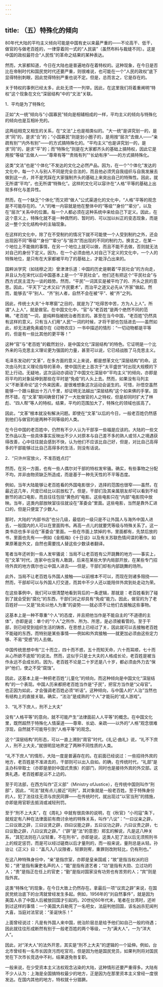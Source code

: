 ```yaml
---
---
---
```

title: （五）特殊化的倾向
---




80年代大陆的平均主义倾向可能是中国有史以来最严重的——不论高干、低干，做官的与做老百姓的，一律穿着同一式的“人民装”（虽然布料与裁缝不同）。这是中国的政权最符合“人民性”的革命之结果的某种表达。

然而，大家都知道，今日在大陆也是普遍地存在着特权的。这种现象，在今日是否比在帝制时代和国民党时代还要严重，则很难说，也可能在一个“人民的政权”底下显得特别刺眼，因此觉得特别严重也说不定。但是，总而言之，它是存在的。

关于特权的事例已经太多，此处无须一一列举。因此，在这里我们将着重阐明“特权”这个现象在文化“深层结构”中的“文法”关联。





1．平均是为了特殊化


正如“大一统”倾向与“小国寡民”倾向是相辅相成的一样，平均主义的倾向与特殊化的倾向也是互相补充的。

这两组相克又相生的关系，在“文法”上也是相类似的。“大一统”是讲究划一的，是求“同”的，是求“合”的；“小国寡民”则是划小圈子的，是用按“层次”去做人——“亲疏有别”“内外有别”——的方式搞特殊化的。“平均主义”也是讲究划一的，是求“同”的，是求“平”的；而“特殊化”则是在大家都齐头的基础上搞特权，因此它是用按“等级”去做人——“尊卑有等”“贵贱有列”“长幼有序”——的方式搞特殊化。

这类“文法”也是“个体化”不发达的文化之必然产品。因为，在一个“个体化”发达的文化中，每一个人与别人不同是完全合法的，而且他必须凭自我组织与自我发展去做到这一点，并不是凭踩在大家强制齐头的基础上来突出自己的特殊性。因此，就无所谓“平均”，也无所谓“特殊化”。这样的文化可以容许在“人格”平等的基础上出现多样化与差异性。

然而，在一个缺乏“个体化”而又把“做人”公式渠道化的文化中，“人格”平等的观念是不可能存在的。“人”的唯一内容就是他在整体中的“等级”“身份”“辈分”，以及在“层次”关系中的位置。每一个人都必须在这种系统中来给自己下定义。因此，在这个意义上，特殊化就不是一种偶然的、暂时的、可以加以纠正的变态现象，而是这一整个文化结构中的主轴现象。

在这样的文化中，除了在不受制约的情况下就不可能使一个人受到制约之外，还会出现因不同“等级”“身份”“辈分”与“层次”而出现的不同的制约力。换言之，在某一个地位上不能做的事情，在另一个地位上就可以做，而且不能不去做，否则就无法对自己的身份下定义。因为，在一个必须由他人对自己下定义的文化中，一个人的特殊地位，是只有在大家都被平均了的基础上，才能浮凸出来的。

国粹派学究（如钱穆之流）曾津津乐道：中国的历史是朝着“平民社会”的方向走，并且认为在宋代以后中国基本上是一个“平民社会”。他们还有把这个“平民社会”与西方式民主混为一谈的趋势。然而，“平民”一词其实是被平均了的、齐头之民的意思。因此，“平天下”之术又曰“齐民要术”，而治平之道又必先从“齐家”做起。然而，能够去“平”别人、“齐”别人者，自然不会在被“平”、被“齐”之列。

因此，传统士大夫“十年寒窗”之目的，就是为了“吃得苦中苦，方为人上人”。所谓“人上人”，就是做官。在中国文化中，“官”与“老百姓”是两个绝然不同的范畴。“老百姓”一词，是纯粹指被统治者而言的。甚至在当今中国，“老百姓”仍然具有这样的意义。只有当人们用“人民”一词的时候，才将干部也包括进去——虽然如此，却无法避免奥威尔在《动物农庄》一书中描述的情形：“一切动物都是平等的，但是有一些比其他的更平等！”

这种“官”与“老百姓”的截然划分，是中国文化“深层结构”的特色。它证明是一个比外来的马克思主义理论更为强固的力量，甚至可以说，它已经战胜了马克思主义。

毛泽东发动的“文革”，在多方面的意义上来说，都是想革文化“深层结构”的命。这次由马列主义理论指导的革命，使中国历史上首次于“太平盛世”时出现大规模的下犯上行动。无疑地，这次运动亦调动了中国文化深层中“平均主义”的倾向，亦即是将平均的对象延伸到那些在平时是“免疫”的人头上去。然而，如果没有马列主义“不断革命论”这个外来因素，是很难想象这次运动会诞生的。可惜，孙悟空虽然能够一个跟斗翻出十万八千里，却证明无法越出“深层结构”这个如来佛的手掌。固然不错，在“文革”期间确曾打掉了一大批做官的人之特权，但是却同时扩大了林彪、“四人帮”等人的特权。结果，平均的范围加大了，特殊化的领域也拔高了。

因此，“文革”根本就没有解决问题。即使在“文革”以后的今日，一般老百姓仍然感到他们与做官的是两种不同等级的人类。

在今日中国的老百姓中，仍然有不少人认为干部享一些福是应该的。大陆的一些文艺作品以及一些具体事实反映出不少人对原本与自己差不多的熟人或邻人之境遇获得改善，心中往往就会感到不快，认为他们不应该比自己好，但是，对比自己高得多的干部能够过比自己高得多的生活，则没有话说。





2．“只许州官放火，不准百姓点灯”


然而，在另一方面，也有一些人偶尔对干部的特权发牢骚。确实，有些事物之分配不均，并非由物资缺乏所造成，而是基于一种先天性的不平等态度。

例如，当年大陆能够让老百姓看的外国电影很少，选择的范围也很窄——虽然，在最近这几年，尺度已经比以前放松了。但是，干部们及其亲属朋友却可以看到不经删节的进口电影，而且往往包括“黄色的”电影。这些电影只在“内部”电影院中放映。当年，这类内部放映室往往就设在“革委会”里面。这些电影，当然是靠外汇进口的，但是只便宜了少数人。

那时，大陆的“内部书店”也分几级，最低的一级只是不让外国人与海外中国人进去，一般国内的人可以在里面购书。再高一点儿的就要凭等级与特殊关系了。这一类书店也多半设在“革委会”里面。一些在市面上禁掉的书，里面都有，先禁后放的书，里面也先有——例如《金瓶梅》《十日谈》以及有关苏联色情间谍的著作。如果原著是外文，自然也需要找人替这些少数读者翻译。

笔者当年还听到一些人发牢骚说：当局不让老百姓有公开跳舞的地方——事实上，在“文革”时代，连家中也没有人敢跳，后来在某些大学内局部开放，在某些专门招待外宾的地方偶尔也让中国人进去——但是，干部们却有内部跳舞的场所。

此外，当局不让老百姓与外国人接触——以前根本不可以，而现在则诸多阻挠——然而，干部却可以与外国人打交道，而其中不少人还以能陪伴外宾到处走动为荣。

在这些事例中，我们可以很清楚地看到背后的一条逻辑，那就是：老百姓看到了碰到了就会受到“腐化”的东西，干部们对之却具有“免疫”能力。因此，做官的为了老百姓好——又是“处处以他人为重”的姿势——就必须不让他们去接触这些事物。

这基本上是一种不尊重“个人”的态度，并且把他当作是不能自主的“不道德的主体”，亦即是说：单个的“个人”之所作、所为、所思，是必须被看管的。至于干部，则已经受到组织生活的铸炼，在思想上已经过了关，因此就可以去接触老百姓不能碰的东西，而特别是某些事情——例如和外宾接触——就更加必须由这些定力够、不易“受惑”的人去做。

中国传统思想中有“三十而立，四十而不惑，五十而知天命，六十而耳顺，七十而从心所欲不逾矩”的说法。然而，这似乎只是士大夫的人格成长论，老百姓是被当作永远不会成长的。因为，老百姓不论是二十岁还是八十岁，都必须由外力去“保护”他们，使之不受“腐蚀”。

因此，这基本上是一种把老百姓“儿童化”的倾向，而这种倾向是中国文化“深层结构”的一个表现。中国人历来都把老百姓当作是“子民”，把官方当作是“父母官”。也正因为如此，才会强调老百姓必须“听话”。这种倾向，与中国人的“人治”当然也有结构上的直接关联。确实，“法治”是成熟的“个人”才能玩的“成人游戏”。





3．“礼不下庶人，刑不上大夫”


没有“人格平等”的意向，就不可能产生“法律面前人人平等”的概念。在中国文化里，既然超然于特殊化人情渠道——尊卑、长幼、亲疏——以外的“人格”观念很难浮现，自然就不可能导引到“人格平等”的观念。

这个“深层结构”的形态，可以一直上溯到“周官”时代。《礼记·曲礼》说，“礼不下庶人，刑不上大夫，”就很明显地界定了两种不同性质的人类。

“礼不下庶人”的情形，大陆一度是普遍存在的。在前面已经说过：一些招待外宾的地方，老百姓是不准进去的，干部则可以出入自如。的确，在传统时代，“礼部”是主办科举取士（亦即是册封中国式贵族）的部门，同时也是接待外宾的外交部。这类礼遇，老百姓都是沾不上边的。

至于司法部，在西方叫作“正义部”（Ministry ofJustice），在传统中国则叫作“刑部”，因此，“司法”就有点儿接近“司刑”，其对象就是一般老百姓。至于特殊身份的人，犯了法往往无须与庶民同罪——在传统时代，就出现过“以官当刑”的措施，亦即是用官职去抵消或减轻刑罚。

至于“刑不上大夫”，在《周礼》中就有很具体的说明，在《秋官》“小司寇”条下，就规定有八种在法律面前有商讨余地的特殊关系，叫作“八议”：“一曰议亲之辟，二曰议故之辟，三曰议贤之辟，四曰议能之辟，五曰议功之辟，六曰议贵之辟，七曰议勤之辟，八曰议宾之辟。”（“辟”是“法”的意思）郑玄的解说，凡是这八种关系，“其犯法则在八议轻重，不在刑书”。亦即是说，这类人犯了法以后无须照刑书上的规定惩罚，而是可以经过磋商以后才量刑的，而一般来说，量刑总是从轻。孙诒让《正义》曰：“盖凡入八议限者，轻罪则宥，重罪则改附轻比，仍有刑也。”

在这八种特殊身份中，“亲”是指宗室，亦即是皇亲国戚；“故”是指当权派的旧知；“贤”是指有廉吏名声的人；“能”是指有道艺者；“功”是指有大勋、立过功的人；“贵”是指正在任上的官吏；“勤”是指对国家没有功劳也有苦劳的人；“宾”则是指外宾。

这类“特殊化”的现象，在今日大致上仍然存在。拿最后一项“议宾之辟”来说，在国民党统治底下的台湾就曾经发生多起。例如，1956年的“刘自然事件”，就是因为美国人杀了中国人后被放回国才引起的。20世纪60年代末，笔者在台湾时，还听到过这样的事情：一个美国大兵勒死了一名吧女，法庭判他回国，该名凶杀犯闻判大喜，当庭对法官说：“圣诞快乐！”

上面曾经说过：凡是有外国人来中国，统治阶层总是给予他们如自己一般的待遇；因此就往往形成断然有别于一般老百姓的两个等级，一为“满大人”，一为“洋大人”。

因此，对“洋大人”的法外开恩，其实是“刑不上大夫”的逻辑的一个延伸。例如，台北市曾经有一名市长因贪污而吃官司，但是因为他是国民党员，如果判刑将对国民党在下次市长竞选中不利，结果遂免咎复职。

一般来说，在少受资本主义法权观念沾染的大陆，这种情形还要严重得多。大陆有不少人认为：上海是全国搞特权最少的地方，正是因为在那里资本主义曾经一度很发达。在国内其他的地方，特权就十分猖獗。